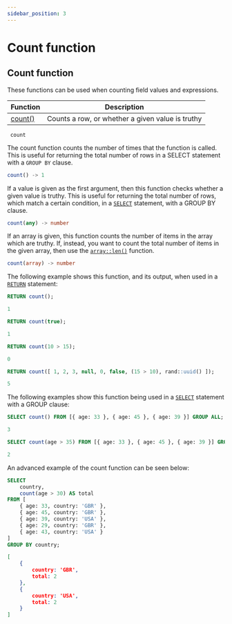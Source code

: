 ```yaml
---
sidebar_position: 3
---
```


# Count function

## Count function

These functions can be used when counting field values and expressions.

<table>
<thead>
  <tr>
    <th>Function</th>
    <th>Description</th>
  </tr>
</thead>
<tbody>
  <tr>
    <td><a href="/docs/SurrealQL/functions/count#count">count()</a></td>
    <td>Counts a row, or whether a given value is truthy</td>
  </tr>
</tbody>
</table>

<div className='layout-group'>

<div className='heading'>
    <div id="count" className='code'>
    <code> count</code>
    </div>
</div>

The count function counts the number of times that the function is called. This is useful for returning the total number of rows in a SELECT statement with a `GROUP BY` clause.

```js title="API DEFINITION"
count() -> 1
```
If a value is given as the first argument, then this function checks whether a given value is truthy. This is useful for returning the total number of rows, which match a certain condition, in a [`SELECT`](/docs/SurrealQL/statements/select) statement, with a GROUP BY clause.

```sql title="API DEFINITION"
count(any) -> number
```

If an array is given, this function counts the number of items in the array which are truthy. If, instead, you want to count the total number of items in the given array, then use the [`array::len()`](/docs/SurrealQL/functions/array#len) function.

```sql title="API DEFINITION"
count(array) -> number
```
The following example shows this function, and its output, when used in a [`RETURN`](/docs/SurrealQL/statements/return) statement:

```sql 
RETURN count();

1
```
```sql
RETURN count(true);

1
```
```sql
RETURN count(10 > 15);

0
```
```sql
RETURN count([ 1, 2, 3, null, 0, false, (15 > 10), rand::uuid() ]);

5
```
The following examples show this function being used in a [`SELECT`](/docs/SurrealQL/statements/select) statement with a GROUP clause: 

```sql
SELECT count() FROM [{ age: 33 }, { age: 45 }, { age: 39 }] GROUP ALL;

3
```
```sql
SELECT count(age > 35) FROM [{ age: 33 }, { age: 45 }, { age: 39 }] GROUP ALL;

2
```
An advanced example of the count function can be seen below:

```sql
SELECT
	country,
	count(age > 30) AS total
FROM [
	{ age: 33, country: 'GBR' },
	{ age: 45, country: 'GBR' },
	{ age: 39, country: 'USA' },
	{ age: 29, country: 'GBR' },
	{ age: 43, country: 'USA' }
]
GROUP BY country;
```
```json
[
	{
		country: 'GBR',
		total: 2
	},
	{
		country: 'USA',
		total: 2
	}
]
```
</div>